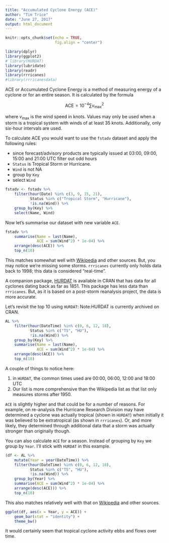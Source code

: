 ```yaml
---
title: "Accumulated Cyclone Energy (ACE)"
author: "Tim Trice"
date: "June 27, 2017"
output: html_document
---
```


```r
knitr::opts_chunk$set(echo = TRUE, 
                      fig.align = "center")
```

```r
library(dplyr)
library(ggplot2)
# library(HURDAT)
library(lubridate)
library(readr)
library(rrricanes)
#library(rrricanesdata)
```

ACE or Accumulated Cyclone Energy is a method of measuring energy of a cyclone or for an entire season. It is calculated by the formula

$$ \text{ACE} = 10^{-4}\sum{v^2_\text{max}} $$

where $v_\text{max}$ is the wind speed in knots. Values may only be used when a storm is a tropical system with winds of at least 35 knots. Additionally, only six-hour intervals are used.

To calculate ACE you would want to use the `fstadv` dataset and apply the following rules:

* since forecast/advisory products are typically issued at 03:00, 09:00, 15:00 and 21:00 UTC filter out odd hours
* `Status` is Tropical Storm or Hurricane.
* `Wind` is not NA
* group by `Key`
* select `Wind`

```r
fstadv <- fstadv %>% 
    filter(hour(Date) %in% c(3, 9, 15, 21), 
           Status %in% c("Tropical Storm", "Hurricane"), 
           !is.na(Wind)) %>% 
    group_by(Key) %>% 
    select(Name, Wind)
```

Now let's summarise our dataset with new variable `ACE`.

```r
fstadv %>% 
    summarise(Name = last(Name), 
              ACE = sum(Wind^2) * 1e-04) %>% 
    arrange(desc(ACE)) %>% 
    top_n(10)
```

This matches somewhat well with [Wikipedia](https://en.wikipedia.org/wiki/Accumulated_cyclone_energy#Individual_storms) and other sources. But, you may notice we're missing some storms. `rrricanes` currently only holds data back to 1998; this data is considered "real-time". 

A companion package, [HURDAT](https://github.com/timtrice/HURDAT) is available in CRAN that has data for all cyclones dating back as far as 1851. This package has less data than `rrricanes`. But, as it is based on a post-storm reanalysis project, the data is more accurate. 

Let's revisit the top 10 using `HURDAT`:
Note:HURDAT is currently archived on CRAN.


```r

AL %>% 
    filter(hour(DateTime) %in% c(0, 6, 12, 18), 
           Status %in% c("TS", "HU"), 
           !is.na(Wind)) %>% 
    group_by(Key) %>% 
    summarise(Name = last(Name), 
              ACE = sum(Wind^2) * 1e-04) %>% 
    arrange(desc(ACE)) %>% 
    top_n(10)
```

A couple of things to notice here:

1. in `HURDAT`, the common times used are 00:00, 06:00, 12:00 and 18:00 UTC
2. Our list is more comprehensive than the Wikipedia list as that list only measures storms after 1950. 

`ACE` is slightly higher and that could be for a number of reasons. For example, on re-analysis the Hurricane Research Division may have determined a cyclone was actually tropical (shown in `HURDAT`) when initially it was believed to be extratropical (as shown in `rrricanes`). Or, and more likely, they determined through additional data that a storm was actually stronger than originally though. 

You can also calculate `ACE` for a season. Instead of grouping by `Key` we group by `Year`. I'll stick with `HURDAT` in this example.

```r
(df <- AL %>% 
    mutate(Year = year(DateTime)) %>% 
    filter(hour(DateTime) %in% c(0, 6, 12, 18), 
           Status %in% c("TS", "HU"), 
           !is.na(Wind)) %>% 
    group_by(Year) %>% 
    summarise(ACE = sum(Wind^2) * 1e-04) %>% 
    arrange(desc(ACE))) %>% 
    top_n(10)
```

This also matches relatively well with that on [Wikipedia](https://en.wikipedia.org/wiki/Accumulated_cyclone_energy#Atlantic_hurricane_seasons.2C_1950.E2.80.932017) and other sources. 

```r
ggplot(df, aes(x = Year, y = ACE)) + 
    geom_bar(stat = "identity") + 
    theme_bw()
```

It would certainly seem that tropical cyclone activity ebbs and flows over time. 
